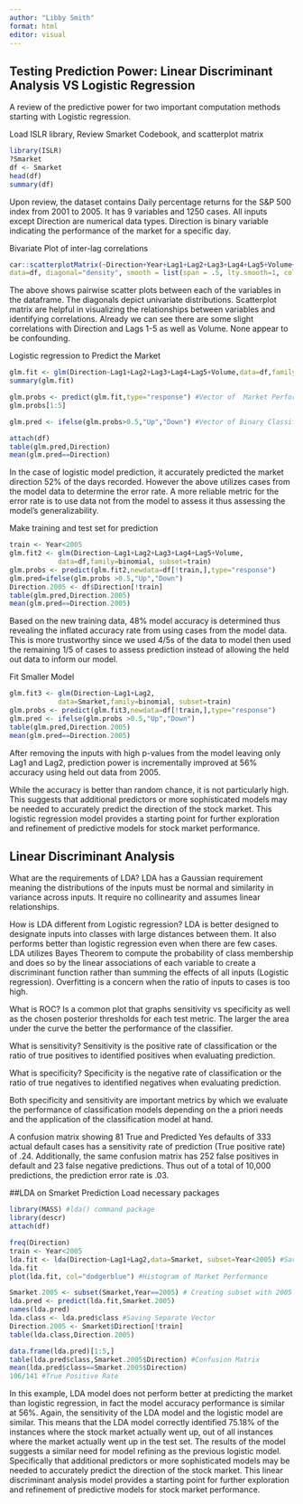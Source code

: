 ---
author: "Libby Smith"
format: html
editor: visual
---

## Testing Prediction Power: Linear Discriminant Analysis VS Logistic Regression 

A review of the predictive power for two important computation methods starting with Logistic regression. 

Load ISLR library, Review Smarket Codebook, and scatterplot matrix

```{r}
library(ISLR)
?Smarket
df <- Smarket
head(df)
summary(df)

```

Upon review, the dataset contains Daily percentage returns for the S&P 500 index from 2001 to 2005. It has 9 variables and 1250 cases. All inputs except Direction are numerical data types. Direction is binary variable indicating the performance of the market for a specific day. 

Bivariate Plot of inter-lag correlations

```{r}
car::scatterplotMatrix(~Direction+Year+Lag1+Lag2+Lag3+Lag4+Lag5+Volume+Today,
data=df, diagonal="density", smooth = list(span = .5, lty.smooth=1, col.smooth="red", col.var="red"), regline=list(col="green"))
```

The above shows pairwise scatter plots between each of the variables in the dataframe. The diagonals depict univariate distributions. Scatterplot matrix are helpful in visualizing the relationships between variables and identifying correlations. Already we can see there are some slight correlations with Direction and Lags 1-5 as well as Volume. None appear to be confounding. 

Logistic regression to Predict the Market
```{r}
glm.fit <- glm(Direction~Lag1+Lag2+Lag3+Lag4+Lag5+Volume,data=df,family=binomial) #Save Logistic Model Object
summary(glm.fit)

glm.probs <- predict(glm.fit,type="response") #Vector of  Market Performance Predictions using model probabilities P(Y=1|X)
glm.probs[1:5]

glm.pred <- ifelse(glm.probs>0.5,"Up","Down") #Vector of Binary Classification of Predictions Vector

attach(df)
table(glm.pred,Direction)
mean(glm.pred==Direction)
```

In the case of logistic model prediction, it accurately predicted the market direction 52% of the days recorded. However the above utilizes cases from the model data to determine the error rate. A more reliable metric for the error rate is to use data not from the model to assess it thus assessing the model's generalizability.  

Make training and test set for prediction
```{r}
train <- Year<2005 
glm.fit2 <- glm(Direction~Lag1+Lag2+Lag3+Lag4+Lag5+Volume,
            data=df,family=binomial, subset=train)
glm.probs <- predict(glm.fit2,newdata=df[!train,],type="response") 
glm.pred=ifelse(glm.probs >0.5,"Up","Down")
Direction.2005 <- df$Direction[!train]
table(glm.pred,Direction.2005)
mean(glm.pred==Direction.2005)
```

Based on the new training data, 48% model accuracy is determined thus  revealing the inflated accuracy rate from using cases from the model data. This is more trustworthy since we used 4/5s of the data to model then used the remaining 1/5 of cases to assess prediction instead of allowing the held out data to inform our model.

Fit Smaller Model 
```{r}
glm.fit3 <- glm(Direction~Lag1+Lag2,
            data=Smarket,family=binomial, subset=train)
glm.probs <- predict(glm.fit3,newdata=df[!train,],type="response") 
glm.pred <- ifelse(glm.probs >0.5,"Up","Down")
table(glm.pred,Direction.2005)
mean(glm.pred==Direction.2005)
```

After removing the inputs with high p-values from the model leaving only Lag1 and Lag2, prediction power is incrementally improved at 56% accuracy using held out data from 2005. 

While the accuracy is better than random chance, it is not particularly high. This suggests that additional predictors or more sophisticated models may be needed to accurately predict the direction of the stock market. This logistic regression model provides a starting point for further exploration and refinement of predictive models for stock market performance.


## Linear Discriminant Analysis

What are the requirements of LDA?
LDA has a Gaussian requirement meaning the distributions of the inputs must be normal and similarity in variance across inputs. It require no collinearity and assumes linear relationships. 

How is LDA different from Logistic regression?
LDA is better designed to designate inputs into classes with large distances between them. It also performs better than logistic regression even when there are few cases. LDA utilizes Bayes Theorem to compute the probability of class membership and does so by the linear associations of each variable to create a discriminant function rather than summing the effects of all inputs (Logistic regression). Overfitting is a concern when the ratio of inputs to cases is too high. 

What is ROC?
Is a common plot that graphs sensitivity vs specificity as well as the chosen posterior thresholds for each test metric. The larger the area under the curve the better the performance of the classifier.  

What is sensitivity?
Sensitivity is the positive rate of classification or the ratio of true positives to identified positives when evaluating prediction. 

What is specificity?
Specificity is the negative rate of classification or the ratio of true negatives to identified negatives when evaluating prediction. 

Both specificity and sensitivity are important metrics by which we evaluate the performance of classification models depending on the a priori needs and the application of the classification model at hand. 

A confusion matrix showing 81 True and Predicted Yes defaults of 333 actual default cases has a sensitivity rate of prediction (True positive rate) of .24. Additionally, the same confusion matrix has 252 false positives in default and 23 false negative predictions. Thus out of a total of 10,000 predictions, the prediction error rate is .03. 

##LDA on Smarket Prediction
Load necessary packages
```{r}
library(MASS) #lda() command package
library(descr)
attach(df)

freq(Direction) 
train <- Year<2005 
lda.fit <- lda(Direction~Lag1+Lag2,data=Smarket, subset=Year<2005) #Save LDA Model Object
lda.fit
plot(lda.fit, col="dodgerblue") #Histogram of Market Performance 

Smarket.2005 <- subset(Smarket,Year==2005) # Creating subset with 2005 data for prediction
lda.pred <- predict(lda.fit,Smarket.2005)
names(lda.pred)
lda.class <- lda.pred$class #Saving Separate Vector 
Direction.2005 <- Smarket$Direction[!train]
table(lda.class,Direction.2005) 

data.frame(lda.pred)[1:5,]
table(lda.pred$class,Smarket.2005$Direction) #Confusion Matrix
mean(lda.pred$class==Smarket.2005$Direction)
106/141 #True Positive Rate
```

In this example, LDA model does not perform better at predicting the market than logistic regression, in fact the model accuracy performance is similar at 56%. Again, the sensitivity of the LDA model and the logistic model are similar. This means that the LDA model correctly identified 75.18% of the instances where the stock market actually went up, out of all instances where the market actually went up in the test set. The results of the model suggests a similar need for model refining as the previous logistic model. Specifically that additional predictors or more sophisticated models may be needed to accurately predict the direction of the stock market. This linear discriminant analysis model provides a starting point for further exploration and refinement of predictive models for stock market performance.


